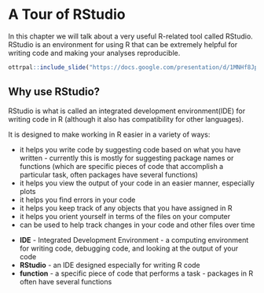 
# A Tour of RStudio

In this chapter we will talk about a very useful R-related tool called RStudio. RStudio is an environment for using R that can be extremely helpful for writing code and making your analyses reproducible. 

```r
ottrpal::include_slide("https://docs.google.com/presentation/d/1MNHf8JpolaEP_vQ_kB-1xRBF9wo3haCArRu117hBoHA/edit#slide=id.g21a84b32106_0_0")
```

## Why use RStudio?

RStudio is what is called an integrated development environment(IDE) for writing code in R (although it also has compatibility for other languages).

It is designed to make working in R easier in a variety of ways:

- it helps you write code by suggesting code based on what you have written - currently this is mostly for suggesting package names or functions (which are specific pieces of code that accomplish a particular task, often packages have several functions)
- it helps you view the output of your code in an easier manner, especially plots
- it helps you find errors in your code
- it helps you keep track of any objects that you have assigned in R
- it helps you orient yourself in terms of the files on your computer 
- can be used to help track changes in your code and other files over time


<div class = "dictionary">

- **IDE** - Integrated Development Environment - a computing environment for writing code, debugging code, and looking at the output of your code 
- **RStudio** - an IDE designed especially for writing R code
- **function** - a specific piece of code that performs a task - packages in R often have several functions

</div>

